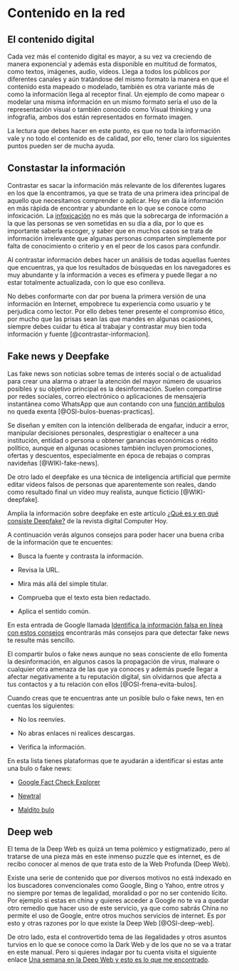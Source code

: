 # Contenido en la red

## El contenido digital

Cada vez más el contenido digital es mayor, a su vez va creciendo de manera exponencial y además esta disponible en multitud de formatos, como textos, imágenes, audio, vídeos. Llega a todos los públicos por diferentes canales y aún tratándose del mismo formato la manera en que el contenido esta mapeado o modelado,  también es otra variante más de como la información llega al receptor final. Un ejemplo de como mapear o modelar una misma información en un mismo formato sería el uso de la representación visual o también conocido como Visual thinking y una infografía, ambos dos están representados en formato imagen.

La lectura que debes hacer en este punto, es que no toda la información vale y no todo el contenido es de calidad, por ello, tener claro los siguientes puntos pueden ser de mucha ayuda.

## Constastar la información

Contrastar es sacar la información más relevante de los diferentes lugares en los que la encontramos, ya que se trata de una primera idea principal de aquello que necesitamos comprender o aplicar. Hoy en día la información en más rápida de encontrar y abundante en lo que se conoce como infoxicación. La [infoxicación](https://es.godaddy.com/blog/infoxicacion-causas-consecuencias/) no es más que la sobrecarga de información a la que las personas se ven sometidas en su día a día, por lo que es importante saberla escoger, y saber que en muchos casos se trata de información irrelevante que algunas personas comparten simplemente por falta de conocimiento o criterio y en el peor de los casos para confundir.

Al contrastar información debes hacer un análisis de todas aquellas fuentes que encuentras, ya que los resultados de búsquedas en los navegadores es muy abundante y la información a veces es efímera y puede llegar a no estar totalmente actualizada, con lo que eso conlleva.

No debes conformarte con dar por buena la primera versión de una información en Internet, empobrece tu experiencia como usuario y te perjudica  como lector. Por ello debes tener presente el compromiso ético, por mucho que las prisas sean las que mandes en algunas ocasiones, siempre debes cuidar tu ética al trabajar y contrastar muy bien toda información y fuente [@contrastar-informacion].

## Fake news y Deepfake

Las fake news son noticias sobre temas de interés social o de actualidad para crear una alarma o atraer la atención del mayor número de usuarios posibles y  su objetivo principal es la desinformación. Suelen compartirse por redes sociales, correo electrónico o aplicaciones de mensajería instantánea como WhatsApp que aun contando con una [función antibulos](https://www.osi.es/es/actualidad/blog/2020/04/27/whatsapp-y-su-funcion-antibulos-descubrela) no queda exenta [@OSI-bulos-buenas-practicas].

Se diseñan y emiten con la intención deliberada de engañar, inducir a error, manipular decisiones personales, desprestigiar o enaltecer a una institución, entidad o persona u obtener ganancias económicas o rédito político, aunque en algunas ocasiones también incluyen promociones, ofertas y descuentos, especialmente en época de rebajas o compras navideñas [@WIKI-fake-news].

De otro lado el deepfake es una técnica de inteligencia artificial que permite editar vídeos falsos de personas que aparentemente son reales, dando como resultado final un vídeo muy realista, aunque ficticio [@WIKI-deepfake]. 

Amplia la información sobre deepfake en este artículo [¿Qué es y en qué consiste Deepfake?](https://computerhoy.com/reportajes/tecnologia/consiste-deepfake-446355) de la revista digital Computer Hoy.
	
A continuación verás algunos consejos para poder hacer una buena criba de la información que te encuentes:

- Busca la fuente y contrasta la información.

- Revisa la URL.

- Mira más allá del simple titular.

- Comprueba que el texto esta bien redactado.

- Aplica el sentido común.

En esta entrada de Google llamada [Identifica la información falsa en línea con estos consejos](https://blog.google/products/news/consejos-verificacion-hechos/) encontrarás más consejos para que detectar fake news te resulte más sencillo.

El compartir bulos o fake news aunque no seas consciente de ello fomenta la desinformación, en algunos casos la propagación de virus, malware o cualquier otra amenaza de las que ya conoces y además puede llegar a afectar negativamente a tu reputación digital, sin olvidarnos que afecta a tus contactos y a tu relación con ellos [@OSI-frena-evita-bulos].

Cuando creas que te encuentras ante un posible bulo o fake news, ten en cuentas los siguientes:

- No los reenvíes.

- No abras enlaces ni realices descargas.

- Verifica la información.

En esta lista tienes plataformas que te ayudarán a identificar si estas ante una bulo o fake news:

- [Google Fact Check Explorer](https://toolbox.google.com/factcheck/explorer)

- [Newtral](https://www.newtral.es/zona-verificacion/fact-check/)

- [Maldito bulo](https://maldita.es/malditobulo/1)

## Deep web

El tema de la Deep Web es quizá un tema polémico y estigmatizado, pero al tratarse de una pieza más en este inmenso puzzle que es internet, es de recibo conocer al menos de que trata esto de la Web Profunda (Deep Web).
	
Existe una serie de contenido que por diversos motivos no está indexado en los buscadores convencionales como Google, Bing o Yahoo, entre otros y no siempre por temas de legalidad, moralidad o por no ser contenido lícito. Por ejemplo si estas en china y quieres acceder a Google no te va a quedar otro remedio que hacer uso de este servicio, ya que como sabrás China no permite el uso de Google, entre otros muchos servicios de internet. Es por esto y otras razones por lo que existe la Deep Web [@OSI-deep-web].

De otro lado, esta el controvertido tema de las ilegalidades y otros asuntos turvios en lo que se conoce como la Dark Web y de los que no se va a tratar en este manual. Pero si quieres indagar por tu cuenta visita el siguiente enlace [Una semana en la Deep Web y esto es lo que me encontrado](https://www.xataka.com/analisis/una-semana-en-la-deep-web-esto-es-lo-que-me-he-encontrado).
